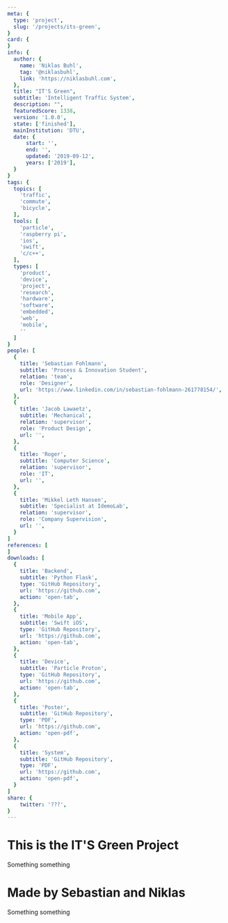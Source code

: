 ```yaml
---
meta: {
  type: 'project',
  slug: '/projects/its-green',
}
card: {
}
info: {
  author: {
    name: 'Niklas Buhl',
    tag: '@niklasbuhl',
    link: 'https://niklasbuhl.com',
  },
  title: "IT'S Green",
  subtitle: 'Intelligent Traffic System',
  description: "",
  featuredScore: 1338,
  version: '1.0.0',
  state: ['finished'],
  mainInstitution: 'DTU',
  date: {
      start: '',
      end: '',
      updated: '2019-09-12',
      years: ['2019'],
  }
}
tags: {
  topics: [
    'traffic',
    'commute',
    'bicycle',
  ],
  tools: [
    'particle',
    'raspberry pi',
    'ios',
    'swift',
    'c/c++',
  ],
  types: [
    'product',
    'device',
    'project',
    'research',
    'hardware',
    'software',
    'embedded',
    'web',
    'mobile',
    ''
  ]
}
people: [
  {
    title: 'Sebastian Fohlmann',
    subtitle: 'Process & Innovation Student',
    relation: 'team',
    role: 'Designer',
    url: 'https://www.linkedin.com/in/sebastian-fohlmann-261778154/',
  },
  {
    title: 'Jacob Lawaetz',
    subtitle: 'Mechanical',
    relation: 'supervisor',
    role: 'Product Design',
    url: '',
  },
  {
    title: 'Roger',
    subtitle: 'Computer Science',
    relation: 'supervisor',
    role: 'IT',
    url: '',
  },
  {
    title: 'Mikkel Leth Hansen',
    subtitle: 'Specialist at IdemoLab',
    relation: 'supervisor',
    role: 'Company Supervision',
    url: '',
  }
]
references: [
]
downloads: [
  {
    title: 'Backend',
    subtitle: 'Python Flask',
    type: 'GitHub Repository',
    url: 'https://github.com',
    action: 'open-tab',
  },
  {
    title: 'Mobile App',
    subtitle: 'Swift iOS',
    type: 'GitHub Repository',
    url: 'https://github.com',
    action: 'open-tab',
  },
  {
    title: 'Device',
    subtitle: 'Particle Proton',
    type: 'GitHub Repository',
    url: 'https://github.com',
    action: 'open-tab',
  },
  {
    title: 'Poster',
    subtitle: 'GitHub Repository',
    type: 'PDF',
    url: 'https://github.com',
    action: 'open-pdf',
  },
  {
    title: 'System',
    subtitle: 'GitHub Repository',
    type: 'PDF',
    url: 'https://github.com',
    action: 'open-pdf',
  }
]
share: {
    twitter: '???',
}
---
```

# This is the IT'S Green Project
Something something

# Made by Sebastian and Niklas
Something something
